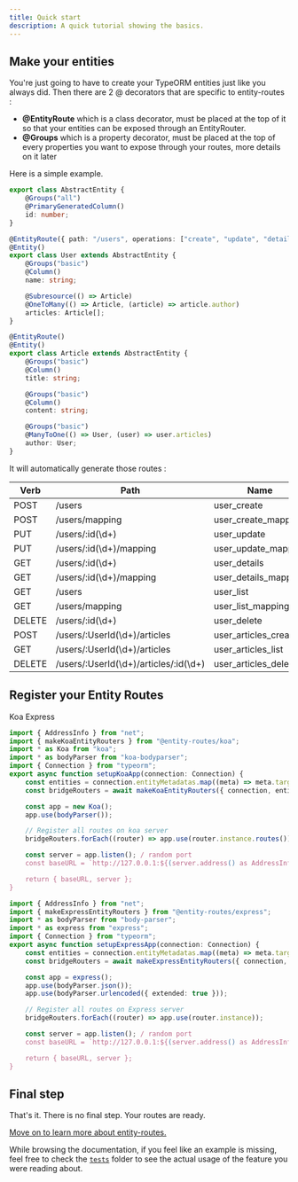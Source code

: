 ```yaml
---
title: Quick start
description: A quick tutorial showing the basics.
---
```



## Make your entities

You're just going to have to create your TypeORM entities just like you always did. Then there are 2 @ decorators that
are specific to entity-routes :

-   **@EntityRoute** which is a class decorator, must be placed at the top of it so that your entities can be exposed
    through an EntityRouter.
-   **@Groups** which is a property decorator, must be placed at the top of every properties you want to expose through
    your routes, more details on it later

Here is a simple example.

```typescript collapsable
export class AbstractEntity {
    @Groups("all")
    @PrimaryGeneratedColumn()
    id: number;
}

@EntityRoute({ path: "/users", operations: ["create", "update", "details", "list", "delete"] })
@Entity()
export class User extends AbstractEntity {
    @Groups("basic")
    @Column()
    name: string;

    @Subresource(() => Article)
    @OneToMany(() => Article, (article) => article.author)
    articles: Article[];
}

@EntityRoute()
@Entity()
export class Article extends AbstractEntity {
    @Groups("basic")
    @Column()
    title: string;

    @Groups("basic")
    @Column()
    content: string;

    @Groups("basic")
    @ManyToOne(() => User, (user) => user.articles)
    author: User;
}
```

It will automatically generate those routes :

| Verb   | Path                                  | Name                 |
| ------ | ------------------------------------- | -------------------- |
| POST   | /users                                | user_create          |
| POST   | /users/mapping                        | user_create_mapping  |
| PUT    | /users/:id(\d+)                       | user_update          |
| PUT    | /users/:id(\d+)/mapping               | user_update_mapping  |
| GET    | /users/:id(\d+)                       | user_details         |
| GET    | /users/:id(\d+)/mapping               | user_details_mapping |
| GET    | /users                                | user_list            |
| GET    | /users/mapping                        | user_list_mapping    |
| DELETE | /users/:id(\d+)                       | user_delete          |
| POST   | /users/:UserId(\d+)/articles          | user_articles_create |
| GET    | /users/:UserId(\d+)/articles          | user_articles_list   |
| DELETE | /users/:UserId(\d+)/articles/:id(\d+) | user_articles_delete |

## Register your Entity Routes

<Tabs>
  <TabList>
    <Tab>Koa</Tab>
    <Tab>Express</Tab>
  </TabList>

  <TabPanels>
    <TabPanel>

```typescript {8,14}
import { AddressInfo } from "net";
import { makeKoaEntityRouters } from "@entity-routes/koa";
import * as Koa from "koa";
import * as bodyParser from "koa-bodyparser";
import { Connection } from "typeorm";
export async function setupKoaApp(connection: Connection) {
    const entities = connection.entityMetadatas.map((meta) => meta.target) as Function[];
    const bridgeRouters = await makeKoaEntityRouters({ connection, entities, options });

    const app = new Koa();
    app.use(bodyParser());

    // Register all routes on koa server
    bridgeRouters.forEach((router) => app.use(router.instance.routes()));

    const server = app.listen(); / random port
    const baseURL = `http://127.0.0.1:${(server.address() as AddressInfo).port}`;

    return { baseURL, server };
}
```

</TabPanel>
<TabPanel>

```typescript {8,15}
import { AddressInfo } from "net";
import { makeExpressEntityRouters } from "@entity-routes/express";
import * as bodyParser from "body-parser";
import * as express from "express";
import { Connection } from "typeorm";
export async function setupExpressApp(connection: Connection) {
    const entities = connection.entityMetadatas.map((meta) => meta.target) as Function[];
    const bridgeRouters = await makeExpressEntityRouters({ connection, entities, options });

    const app = express();
    app.use(bodyParser.json());
    app.use(bodyParser.urlencoded({ extended: true }));

    // Register all routes on Express server
    bridgeRouters.forEach((router) => app.use(router.instance));

    const server = app.listen(); / random port
    const baseURL = `http://127.0.0.1:${(server.address() as AddressInfo).port}`;

    return { baseURL, server };
}
```

</TabPanel>
  </TabPanels>
</Tabs>

## Final step

That's it. There is no final step. Your routes are ready.

[Move on to learn more about entity-routes.](/entity-routes/introduction)

<DocAlert status="success">

While browsing the documentation, if you feel like an example is missing, feel free to check the
[`tests`](https://github.com/astahmer/entity-routes/tree/main/tests) folder to see the actual usage of the feature you
were reading about.

</DocAlert>
